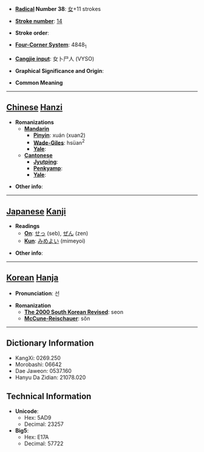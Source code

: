 * '''[[Wiktionary:Chinese radical index| Radical]] Number 38''': [[Wiktionary:Chinese radical index 女|女]]+11 strokes

* '''[[Wiktionary:Chinese total strokes index|Stroke number]]''': [[Wiktionary:Chinese total strokes index 14|14]]

* '''Stroke order''': 

* '''[[Wiktionary:Chinese four corner index|Four-Corner System]]''': 4848<sub>1</sub>

* '''[[Wiktionary:Chinese Cangjie index|Cangjie input]]''': 女卜尸人 (VYSO)

* '''Graphical Significance and Origin''': 

* '''Common Meaning'''

----

== [[Chinese]] [[Hanzi]] ==

* '''Romanizations'''
** '''[[Mandarin]]'''
*** '''[[Pinyin]]''': xuán (xuan2)
*** '''[[Wade-Giles]]''': hsüan<sup>2</sup>
*** '''[[Yale]]''': 
** '''[[Cantonese]]'''
*** '''[[Jyutping]]''':
*** '''[[Penkyamp]]''': 
*** '''[[Yale]]''': 

* '''Other info''': 

----

== [[Japanese]] [[Kanji]] ==

* '''Readings'''
** '''[[On]]''': [[せっ]] (seb), [[ぜん]] (zen)
** '''[[Kun]]''': [[みめよい]] (mimeyoi)

* '''Other info''':  

----

== [[Korean]] [[Hanja]] ==

* '''Pronunciation''': 선

* '''Romanization'''
** '''[[The 2000 South Korean Revised Romanization|The 2000 South Korean Revised]]''': seon
** '''[[McCune-Reischauer]]''': sŏn

----

== Dictionary Information ==

* KangXi: 0269.250
* Morobashi: 06642
* Dae Jaweon: 0537.160
* Hanyu Da Zidian: 21078.020

== Technical Information ==

* '''Unicode''':
** Hex: 5AD9
** Decimal: 23257
* '''Big5''':
** Hex: E17A
** Decimal: 57722